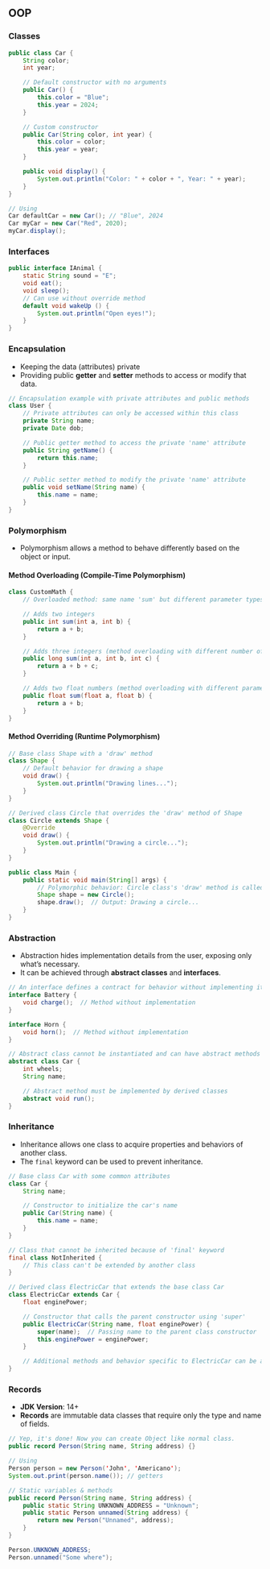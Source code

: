 ## OOP

### Classes

```java
public class Car {
    String color;
    int year;

    // Default constructor with no arguments
    public Car() {
        this.color = "Blue";
        this.year = 2024;
    }

    // Custom constructor
    public Car(String color, int year) {
        this.color = color;
        this.year = year;
    }

    public void display() {
        System.out.println("Color: " + color + ", Year: " + year);
    }
}
```

```java
// Using
Car defaultCar = new Car(); // "Blue", 2024
Car myCar = new Car("Red", 2020);
myCar.display();
```

### Interfaces

```java
public interface IAnimal {
    static String sound = "E";
    void eat();
    void sleep();
    // Can use without override method
    default void wakeUp () {
        System.out.println("Open eyes!");
    }
}
```

### **Encapsulation**

- Keeping the data (attributes) private
- Providing public **getter** and **setter** methods to access or modify that data.

```java
// Encapsulation example with private attributes and public methods
class User {
    // Private attributes can only be accessed within this class
    private String name;
    private Date dob;

    // Public getter method to access the private 'name' attribute
    public String getName() {
        return this.name;
    }

    // Public setter method to modify the private 'name' attribute
    public void setName(String name) {
        this.name = name;
    }
}
```

### **Polymorphism**

- Polymorphism allows a method to behave differently based on the object or input.

#### **Method Overloading (Compile-Time Polymorphism)**

```java
class CustomMath {
    // Overloaded method: same name 'sum' but different parameter types and counts

    // Adds two integers
    public int sum(int a, int b) {
        return a + b;
    }

    // Adds three integers (method overloading with different number of parameters)
    public long sum(int a, int b, int c) {
        return a + b + c;
    }

    // Adds two float numbers (method overloading with different parameter types)
    public float sum(float a, float b) {
        return a + b;
    }
}
```

#### **Method Overriding (Runtime Polymorphism)**

```java
// Base class Shape with a 'draw' method
class Shape {
    // Default behavior for drawing a shape
    void draw() {
        System.out.println("Drawing lines...");
    }
}

// Derived class Circle that overrides the 'draw' method of Shape
class Circle extends Shape {
    @Override
    void draw() {
        System.out.println("Drawing a circle...");
    }
}

public class Main {
    public static void main(String[] args) {
        // Polymorphic behavior: Circle class's 'draw' method is called
        Shape shape = new Circle();
        shape.draw();  // Output: Drawing a circle...
    }
}
```

### **Abstraction**

- Abstraction hides implementation details from the user, exposing only what’s necessary.
- It can be achieved through **abstract classes** and **interfaces**.

```java
// An interface defines a contract for behavior without implementing it
interface Battery {
    void charge();  // Method without implementation
}

interface Horn {
    void horn();  // Method without implementation
}

// Abstract class cannot be instantiated and can have abstract methods
abstract class Car {
    int wheels;
    String name;

    // Abstract method must be implemented by derived classes
    abstract void run();
}
```

### **Inheritance**

- Inheritance allows one class to acquire properties and behaviors of another class. 
- The `final` keyword can be used to prevent inheritance.

```java
// Base class Car with some common attributes
class Car {
    String name;

    // Constructor to initialize the car's name
    public Car(String name) {
        this.name = name;
    }
}

// Class that cannot be inherited because of 'final' keyword
final class NotInherited {
    // This class can't be extended by another class
}

// Derived class ElectricCar that extends the base class Car
class ElectricCar extends Car {
    float enginePower;

    // Constructor that calls the parent constructor using 'super'
    public ElectricCar(String name, float enginePower) {
        super(name);  // Passing name to the parent class constructor
        this.enginePower = enginePower;
    }

    // Additional methods and behavior specific to ElectricCar can be added here
}
```

### Records

- **JDK Version**: 14+
- **Records** are immutable data classes that require only the type and name of fields.

```java
// Yep, it's done! Now you can create Object like normal class.
public record Person(String name, String address) {}

// Using
Person person = new Person('John', 'Americano');
System.out.print(person.name()); // getters
```

```java
// Static variables & methods
public record Person(String name, String address) {
    public static String UNKNOWN_ADDRESS = "Unknown";
    public static Person unnamed(String address) {
        return new Person("Unnamed", address);
    }
}

Person.UNKNOWN_ADDRESS;
Person.unnamed("Some where");
```
